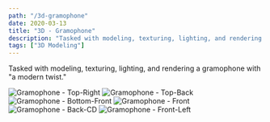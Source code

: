 ```yaml
---
path: "/3d-gramophone"
date: 2020-03-13
title: "3D - Gramophone"
description: "Tasked with modeling, texturing, lighting, and rendering a gramophone with a modern twist."
tags: ["3D Modeling"]
---
```


Tasked with modeling, texturing, lighting, and rendering a gramophone with "a modern twist."

![Gramophone - Top-Right](./top_right.jpg)
![Gramophone - Top-Back](./top_back.jpg)
![Gramophone - Bottom-Front](./bottom_top.jpg)
![Gramophone - Front](./front.jpg)
![Gramophone - Back-CD](./back_cd.jpg)
![Gramophone - Front-Left](./front_left.jpg)
